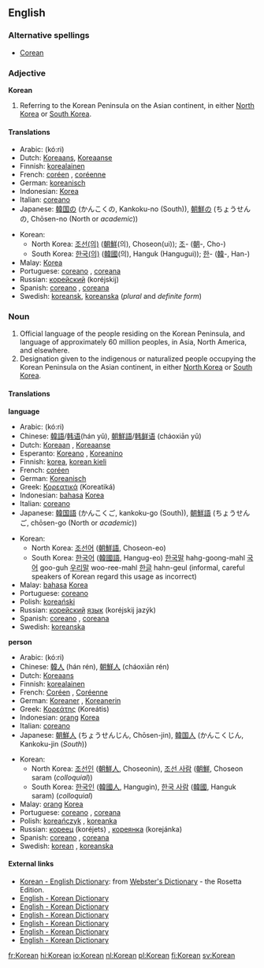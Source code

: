 {{see|korean}}
==English==
{{wikipedia}}
===Alternative spellings===
*[[Corean]]

===Adjective===
'''Korean'''

# Referring to the Korean Peninsula on the Asian continent, in either [[North Korea]] or [[South Korea]].

====Translations====
{{top}}
*Arabic: {{ARchar|[[كوري]]}} (kó:ri) {{m}}
*Dutch: [[Koreaans]], [[Koreaanse]]
*Finnish: [[korealainen]]
*French: [[coréen]] {{m}}, [[coréenne]] {{f}}
*German: [[koreanisch]]
*Indonesian: [[Korea]]
*Italian: [[coreano]]
*Japanese: [[韓国]][[の]] (かんこくの, Kankoku-no (South)), [[朝鮮]][[の]] (ちょうせんの, Chōsen-no (North or ''academic''))
{{mid}}
*Korean:
**North Korea: [[조선]][[의|(의)]] ([[朝鮮]](의), Choseon(ui)); [[조]]- ([[朝]]-, Cho-)
**South Korea: [[한국]][[의|(의)]] ([[韓國]](의), Hanguk (Hangugui)); [[한]]- ([[韓]]-, Han-)
*Malay: [[Korea]]
*Portuguese: [[coreano]] {{m}}, [[coreana]] {{f}}
*Russian: [[корейский]] (koréjskij)
*Spanish: [[coreano]] {{m}}, [[coreana]] {{f}}
*Swedish: [[koreansk]], [[koreanska]] (''plural'' and ''definite form'')
{{bottom}}

===Noun===
{{en-noun-reg}}

# Official language of the people residing on the Korean Peninsula, and language of approximately 60 million peoples, in Asia, North America, and elsewhere.
# Designation given to the indigenous or naturalized people occupying the Korean Peninsula on the Asian continent, in either [[North Korea]] or [[South Korea]].

====Translations====
'''language'''
{{top}}
*Arabic: {{ARchar|[[كوري]]}} (kó:ri) {{m}}
*Chinese: [[韓語]]/[[韩语]](hán yǔ), [[朝鮮語]]/[[韩鲜语]] (cháoxiān yǔ)
*Dutch: [[Koreaan]] {{m}}, [[Koreaanse]] {{f}}
*Esperanto: [[Koreano]] {{m}}, [[Koreanino]]  {{f}}
*Finnish: [[korea]], [[korean kieli]]
*French: [[coréen]] {{m}}
*German: [[Koreanisch]]
*Greek: [[Κορεατικά]] (Koreatiká)
*Indonesian: [[bahasa]] [[Korea]]
*Italian: [[coreano]]
*Japanese: [[韓国語]] (かんこくご, kankoku-go (South)), [[朝鮮語]] (ちょうせんご, chōsen-go (North or ''academic''))
{{mid}}
*Korean:
**North Korea: [[조선어]] ([[朝鮮語]], Choseon-eo)
**South Korea: [[한국어]] ([[韓國語]], Hangug-eo) [[한국말]] hahg-goong-mahl [[국어]] goo-guh  [[우리말]] woo-ree-mahl [[한글]] hahn-geul (informal, careful speakers of Korean regard this usage as incorrect)
*Malay: [[bahasa]] [[Korea]]
*Portuguese: [[coreano]] {{m}}
*Polish: [[koreański]] {{m}}
*Russian: [[корейский]] [[язык]] (koréjskij jazýk) {{m}}
*Spanish: [[coreano]] {{m}}, [[coreana]] {{f}}
*Swedish: [[koreanska]] {{f}}
{{bottom}}

'''person'''
{{top}}
*Arabic: {{ARchar|[[كوري]]}} (kó:ri) {{m}}
*Chinese: [[韓人]] (hán rén), [[朝鮮人]] (cháoxiān rén)
*Dutch: [[Koreaans]] {{n}}
*Finnish: [[korealainen]]
*French: [[Coréen]] {{m}}, [[Coréenne]] {{f}}
*German: [[Koreaner]] {{m}}, [[Koreanerin]] {{f}}
*Greek: [[Κορεάτης]] (Koreátis)
*Indonesian: [[orang]] [[Korea]]
*Italian: [[coreano]]
*Japanese: [[朝鮮人]] (ちょうせんじん, Chōsen-jin), [[韓国人]] (かんこくじん, Kankoku-jin (''South''))
{{mid}}
*Korean:
**North Korea: [[조선인]] ([[朝鮮人]], Choseonin), [[조선 사람]] ([[朝鮮]], Choseon saram (''colloquial''))
**South Korea: [[한국인]] ([[韓國人]], Hangugin), [[한국 사람]] ([[韓國]], Hanguk saram) (''colloquial'')
*Malay: [[orang]] [[Korea]]
*Portuguese: [[coreano]] {{m}}, [[coreana]] {{f}}
*Polish: [[koreańczyk]] {{m}}, [[koreanka]] {{f}}
*Russian: [[кореец]] (koréjets) {{m}}, [[кореянка]] (korejánka) {{f}}
*Spanish: [[coreano]] {{m}}, [[coreana]] {{f}}
*Swedish: [[#Swedish|korean]] {{m}}, [[koreanska]] {{f}}
{{bottom}}

====External links====
{{interwiktionary|code=ko}}
*[http://www.websters-online-dictionary.org/definition/Korean-english/ Korean - English Dictionary]: from [http://www.websters-online-dictionary.org/ Webster's Dictionary] - the Rosetta Edition.
*[http://endic.naver.com/  English - Korean Dictionary]
*[http://engdic.daum.net/dicen/view_top.do  English - Korean Dictionary]
*[http://kr.dic.yahoo.com/search/eng/  English - Korean Dictionary]
*[http://engdic.empas.com/dicsearch/show.tsp/?q=&s=e&x=30&y=10  English - Korean Dictionary]
*[http://dic.nate.com/eng/  English - Korean Dictionary]
*[http://endic.paran.com/  English - Korean Dictionary]
[[fr:Korean]]
[[hi:Korean]]
[[io:Korean]]
[[nl:Korean]]
[[pl:Korean]]
[[fi:Korean]]
[[sv:Korean]]